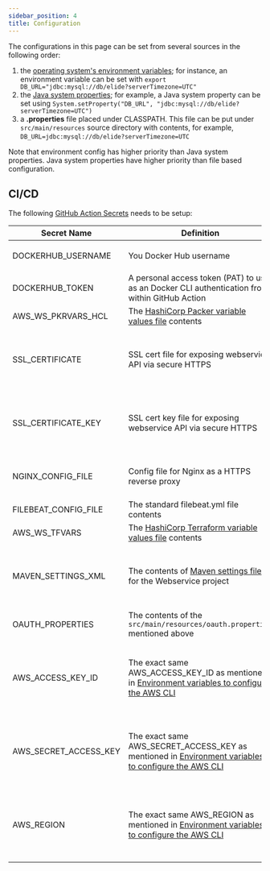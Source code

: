 ```yaml
---
sidebar_position: 4
title: Configuration
---
```



The configurations in this page can be set from several sources in the following order:

1. the [operating system's environment variables]; for instance, an environment variable can be set with
   `export DB_URL="jdbc:mysql://db/elide?serverTimezone=UTC"`
2. the [Java system properties]; for example, a Java system property can be set using
   `System.setProperty("DB_URL", "jdbc:mysql://db/elide?serverTimezone=UTC")`
3. a **.properties** file placed under CLASSPATH. This file can be put under `src/main/resources` source directory with
   contents, for example, `DB_URL=jdbc:mysql://db/elide?serverTimezone=UTC`

Note that environment config has higher priority than Java system properties. Java system properties have higher
priority than file based configuration.

CI/CD
-----

The following [GitHub Action Secrets][GitHub Action - How to set up] needs to be setup:

| **Secret Name**       | **Definition**                                                                                        | **How to Get**                                                                           |
|-----------------------|-------------------------------------------------------------------------------------------------------|------------------------------------------------------------------------------------------|
| DOCKERHUB_USERNAME    | You Docker Hub username                                                                               | For example, [this user][Docker - an user example]'s is `jack20191124`                   |
| DOCKERHUB_TOKEN       | A personal access token (PAT) to use as an Docker CLI authentication from within GitHub Action        | [Creating an access token][Docker - Creating an access token]                            |
| AWS_WS_PKRVARS_HCL    | The [HashiCorp Packer variable values file] contents                                                  | [hashicorp-aws][hashicorp-aws webservice]                                                |
| SSL_CERTIFICATE       | SSL cert file for exposing webservice API via secure HTTPS                                            | [Installing Free SSL Certificates with Certbot running on Nginx]                         |
| SSL_CERTIFICATE_KEY   | SSL cert key file for exposing webservice API via secure HTTPS                                        | [Installing Free SSL Certificates with Certbot running on Nginx]                         |
| NGINX_CONFIG_FILE     | Config file for Nginx as a HTTPS reverse proxy                                                        | [Define Nginx Reverse Proxy Config File]                                                 |
| FILEBEAT_CONFIG_FILE  | The standard filebeat.yml file contents                                                               | [Configure Filebeat]                                                                     |
| AWS_WS_TFVARS         | The [HashiCorp Terraform variable values file] contents                                               | [hashicorp-aws][hashicorp-aws webservice]                                                |
| MAVEN_SETTINGS_XML    | The contents of [Maven settings file] for the Webservice project                                      | The exact settings.xml contents containing [these meta tags][JWT JPA Maven setting tags] |
| OAUTH_PROPERTIES      | The contents of the `src/main/resources/oauth.properties` mentioned above                             | See [Security](#oauth-2) section above                                                   |
| AWS_ACCESS_KEY_ID     | The exact same AWS_ACCESS_KEY_ID as mentioned in [Environment variables to configure the AWS CLI]     | [How to create and configure AWS credentials for Amazon Keyspaces]                       |
| AWS_SECRET_ACCESS_KEY | The exact same AWS_SECRET_ACCESS_KEY as mentioned in [Environment variables to configure the AWS CLI] | [How to create and configure AWS credentials for Amazon Keyspaces]                       |
| AWS_REGION            | The exact same AWS_REGION as mentioned in [Environment variables to configure the AWS CLI]            | [How to create and configure AWS credentials for Amazon Keyspaces]                       |

[GitHub Action - How to set up]: https://docs.github.com/en/actions/security-guides/encrypted-secrets

[Configure Filebeat]: https://www.elastic.co/guide/en/beats/filebeat/current/configuring-howto-filebeat.html

[Define Nginx Reverse Proxy Config File]: https://qubitpi.github.io/hashicorp-aws/docs/setup#step-3---define-nginx-reverse-proxy-config-file
[Docker - Creating an access token]: https://docs.docker.com/security/for-developers/access-tokens/#create-an-access-token
[Docker - an user example]: https://hub.docker.com/u/jack20191124

[Environment variables to configure the AWS CLI]: https://docs.aws.amazon.com/cli/latest/userguide/cli-configure-envvars.html

[hashicorp-aws webservice]: https://qubitpi.github.io/hashicorp-aws/docs/webservice
[HashiCorp Packer variable values file]: https://qubitpi.github.io/hashicorp-packer/packer/guides/hcl/variables#from-a-file
[HashiCorp Terraform variable values file]: https://qubitpi.github.io/hashicorp-terraform/terraform/language/values/variables#variable-definitions-tfvars-files
[How to create and configure AWS credentials for Amazon Keyspaces]: https://docs.aws.amazon.com/keyspaces/latest/devguide/access.credentials.html

[Installing Free SSL Certificates with Certbot running on Nginx]: https://qubitpi.github.io/hashicorp-aws/docs/setup#step-1---store-ssl-certificate-in-github-secrets

[Java system properties]: https://docs.oracle.com/javase/tutorial/essential/environment/sysprop.html
[JWT JPA Maven setting tags]: https://github.com/QubitPi/jersey-webservice-template/blob/jpa-elide/settings.xml.example

[Maven settings file]: https://maven.apache.org/settings.html

[operating system's environment variables]: https://docs.oracle.com/javase/tutorial/essential/environment/env.html
